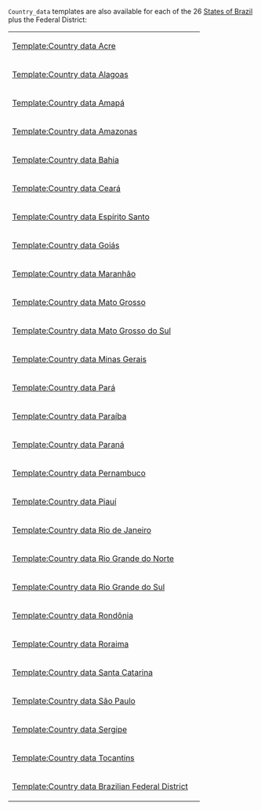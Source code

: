 {{Documentation subpage}}
<tt>Country_data</tt> templates are also available for each of the 26 [[States of Brazil]] plus the Federal District:
{| style="background-color:#ecfcf4"
| [[Template:Country data Acre]] || {{flag|Acre}}
|-
| [[Template:Country data Alagoas]] || {{flag|Alagoas}}
|-
| [[Template:Country data Amapá]] || {{flag|Amapá}}
|-
| [[Template:Country data Amazonas]] || {{flag|Amazonas}}
|-
| [[Template:Country data Bahia]] || {{flag|Bahia}}
|-
| [[Template:Country data Ceará]] || {{flag|Ceará}}
|-
| [[Template:Country data Espírito Santo]] || {{flag|Espírito Santo}}
|-
| [[Template:Country data Goiás]] || {{flag|Goiás}}
|-
| [[Template:Country data Maranhão]] || {{flag|Maranhão}}
|-
| [[Template:Country data Mato Grosso]] || {{flag|Mato Grosso}}
|-
| [[Template:Country data Mato Grosso do Sul]] || {{flag|Mato Grosso do Sul}}
|-
| [[Template:Country data Minas Gerais]] || {{flag|Minas Gerais}}
|-
| [[Template:Country data Pará]] || {{flag|Pará}}
|-
| [[Template:Country data Paraíba]] || {{flag|Paraíba}}
|-
| [[Template:Country data Paraná]] || {{flag|Paraná}}
|-
| [[Template:Country data Pernambuco]] || {{flag|Pernambuco}}
|-
| [[Template:Country data Piauí]] || {{flag|Piauí}}
|-
| [[Template:Country data Rio de Janeiro]] || {{flag|Rio de Janeiro}}
|-
| [[Template:Country data Rio Grande do Norte]] || {{flag|Rio Grande do Norte}}
|-
| [[Template:Country data Rio Grande do Sul]] || {{flag|Rio Grande do Sul}}
|-
| [[Template:Country data Rondônia]] || {{flag|Rondônia}}
|-
| [[Template:Country data Roraima]] || {{flag|Roraima}}
|-
| [[Template:Country data Santa Catarina]] || {{flag|Santa Catarina}}
|-
| [[Template:Country data São Paulo]] || {{flag|São Paulo}}
|-
| [[Template:Country data Sergipe]] || {{flag|Sergipe}}
|-
| [[Template:Country data Tocantins]] || {{flag|Tocantins}}
|-
| [[Template:Country data Brazilian Federal District]] || {{flag|Brazilian Federal District}}
|}
<includeonly>
{{National country data categories|Brazil}}
</includeonly>